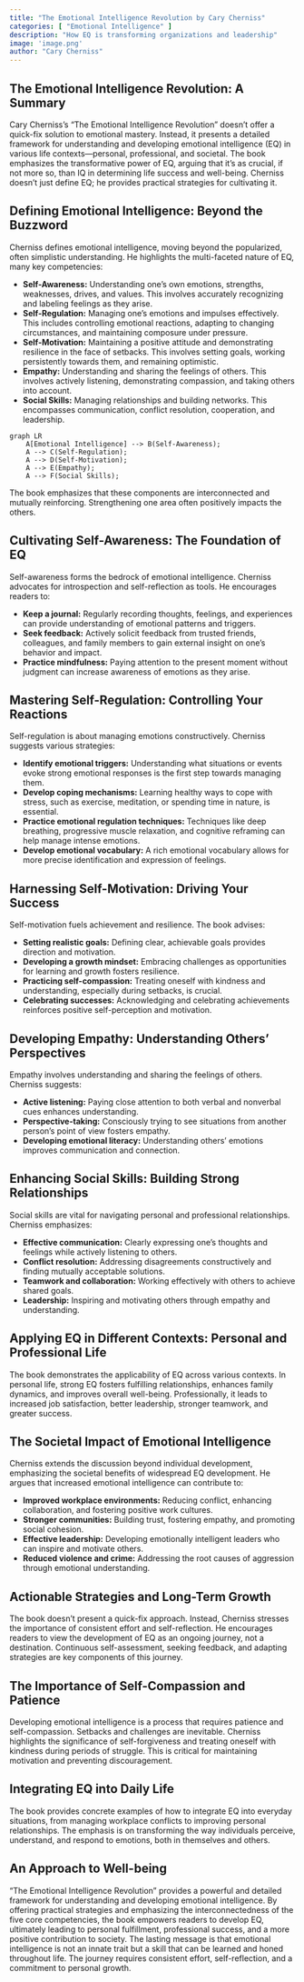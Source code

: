 ```yaml
---
title: "The Emotional Intelligence Revolution by Cary Cherniss"
categories: [ "Emotional Intelligence" ]
description: "How EQ is transforming organizations and leadership"
image: 'image.png'
author: "Cary Cherniss"
---
```

## The Emotional Intelligence Revolution: A Summary

Cary Cherniss's "The Emotional Intelligence Revolution" doesn't offer a quick-fix solution to emotional mastery. Instead, it presents a detailed framework for understanding and developing emotional intelligence (EQ) in various life contexts—personal, professional, and societal.  The book emphasizes the transformative power of EQ, arguing that it's as crucial, if not more so, than IQ in determining life success and well-being.  Cherniss doesn't just define EQ; he provides practical strategies for cultivating it.


## Defining Emotional Intelligence: Beyond the Buzzword

Cherniss defines emotional intelligence, moving beyond the popularized, often simplistic understanding. He highlights the multi-faceted nature of EQ,  many key competencies:

* **Self-Awareness:**  Understanding one's own emotions, strengths, weaknesses, drives, and values.  This involves accurately recognizing and labeling feelings as they arise.
* **Self-Regulation:** Managing one's emotions and impulses effectively. This includes controlling emotional reactions, adapting to changing circumstances, and maintaining composure under pressure.
* **Self-Motivation:**  Maintaining a positive attitude and demonstrating resilience in the face of setbacks.  This involves setting goals, working persistently towards them, and remaining optimistic.
* **Empathy:** Understanding and sharing the feelings of others. This involves actively listening, demonstrating compassion, and taking others into account.
* **Social Skills:**  Managing relationships and building networks.  This encompasses communication, conflict resolution, cooperation, and leadership.

```mermaid
graph LR
    A[Emotional Intelligence] --> B(Self-Awareness);
    A --> C(Self-Regulation);
    A --> D(Self-Motivation);
    A --> E(Empathy);
    A --> F(Social Skills);
```

The book emphasizes that these components are interconnected and mutually reinforcing.  Strengthening one area often positively impacts the others.


## Cultivating Self-Awareness: The Foundation of EQ

Self-awareness forms the bedrock of emotional intelligence. Cherniss advocates for introspection and self-reflection as tools. He encourages readers to:

* **Keep a journal:** Regularly recording thoughts, feelings, and experiences can provide understanding of emotional patterns and triggers.
* **Seek feedback:** Actively solicit feedback from trusted friends, colleagues, and family members to gain external insight on one's behavior and impact.
* **Practice mindfulness:** Paying attention to the present moment without judgment can increase awareness of emotions as they arise.


## Mastering Self-Regulation: Controlling Your Reactions

Self-regulation is about managing emotions constructively.  Cherniss suggests various strategies:

* **Identify emotional triggers:**  Understanding what situations or events evoke strong emotional responses is the first step towards managing them.
* **Develop coping mechanisms:**  Learning healthy ways to cope with stress, such as exercise, meditation, or spending time in nature, is essential.
* **Practice emotional regulation techniques:**  Techniques like deep breathing, progressive muscle relaxation, and cognitive reframing can help manage intense emotions.
* **Develop emotional vocabulary:**  A rich emotional vocabulary allows for more precise identification and expression of feelings.


## Harnessing Self-Motivation: Driving Your Success

Self-motivation fuels achievement and resilience.  The book advises:

* **Setting realistic goals:**  Defining clear, achievable goals provides direction and motivation.
* **Developing a growth mindset:**  Embracing challenges as opportunities for learning and growth fosters resilience.
* **Practicing self-compassion:**  Treating oneself with kindness and understanding, especially during setbacks, is crucial.
* **Celebrating successes:**  Acknowledging and celebrating achievements reinforces positive self-perception and motivation.


## Developing Empathy: Understanding Others' Perspectives

Empathy involves understanding and sharing the feelings of others.  Cherniss suggests:

* **Active listening:**  Paying close attention to both verbal and nonverbal cues enhances understanding.
* **Perspective-taking:**  Consciously trying to see situations from another person's point of view fosters empathy.
* **Developing emotional literacy:** Understanding others' emotions improves communication and connection.


## Enhancing Social Skills: Building Strong Relationships

Social skills are vital for navigating personal and professional relationships.  Cherniss emphasizes:

* **Effective communication:**  Clearly expressing one's thoughts and feelings while actively listening to others.
* **Conflict resolution:**  Addressing disagreements constructively and finding mutually acceptable solutions.
* **Teamwork and collaboration:**  Working effectively with others to achieve shared goals.
* **Leadership:**  Inspiring and motivating others through empathy and understanding.



##  Applying EQ in Different Contexts: Personal and Professional Life

The book demonstrates the applicability of EQ across various contexts. In personal life, strong EQ fosters fulfilling relationships, enhances family dynamics, and improves overall well-being. Professionally, it leads to increased job satisfaction, better leadership, stronger teamwork, and greater success.


## The Societal Impact of Emotional Intelligence

Cherniss extends the discussion beyond individual development, emphasizing the societal benefits of widespread EQ development.  He argues that increased emotional intelligence can contribute to:

* **Improved workplace environments:**  Reducing conflict, enhancing collaboration, and fostering positive work cultures.
* **Stronger communities:**  Building trust, fostering empathy, and promoting social cohesion.
* **Effective leadership:**  Developing emotionally intelligent leaders who can inspire and motivate others.
* **Reduced violence and crime:**  Addressing the root causes of aggression through emotional understanding.


## Actionable Strategies and Long-Term Growth

The book doesn't present a quick-fix approach. Instead, Cherniss stresses the importance of consistent effort and self-reflection.  He encourages readers to view the development of EQ as an ongoing journey, not a destination. Continuous self-assessment, seeking feedback, and adapting strategies are key components of this journey.


##  The Importance of Self-Compassion and Patience

Developing emotional intelligence is a process that requires patience and self-compassion.  Setbacks and challenges are inevitable.  Cherniss highlights the significance of self-forgiveness and treating oneself with kindness during periods of struggle. This is critical for maintaining motivation and preventing discouragement.


## Integrating EQ into Daily Life

The book provides concrete examples of how to integrate EQ into everyday situations, from managing workplace conflicts to improving personal relationships. The emphasis is on transforming the way individuals perceive, understand, and respond to emotions, both in themselves and others.


## An Approach to Well-being

"The Emotional Intelligence Revolution" provides a powerful and detailed framework for understanding and developing emotional intelligence. By offering practical strategies and emphasizing the interconnectedness of the five core competencies, the book empowers readers to develop EQ, ultimately leading to personal fulfillment, professional success, and a more positive contribution to society. The lasting message is that emotional intelligence is not an innate trait but a skill that can be learned and honed throughout life. The journey requires consistent effort, self-reflection, and a commitment to personal growth.


